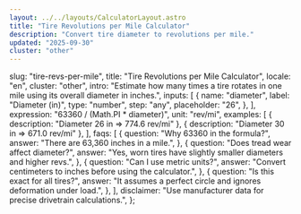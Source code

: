 ```yaml
---
layout: ../../layouts/CalculatorLayout.astro
title: "Tire Revolutions per Mile Calculator"
description: "Convert tire diameter to revolutions per mile."
updated: "2025-09-30"
cluster: "other"
---
```



  slug: "tire-revs-per-mile",
  title: "Tire Revolutions per Mile Calculator",
  locale: "en",
  cluster: "other",
  intro:
    "Estimate how many times a tire rotates in one mile using its overall diameter in inches.",
  inputs: [
    {
      name: "diameter",
      label: "Diameter (in)",
      type: "number",
      step: "any",
      placeholder: "26",
    },
  ],
  expression: "63360 / (Math.PI * diameter)",
  unit: "rev/mi",
  examples: [
    { description: "Diameter 26 in ⇒ 774.6 rev/mi" },
    { description: "Diameter 30 in ⇒ 671.0 rev/mi" },
  ],
  faqs: [
    {
      question: "Why 63360 in the formula?",
      answer: "There are 63,360 inches in a mile.",
    },
    {
      question: "Does tread wear affect diameter?",
      answer:
        "Yes, worn tires have slightly smaller diameters and higher revs.",
    },
    {
      question: "Can I use metric units?",
      answer: "Convert centimeters to inches before using the calculator.",
    },
    {
      question: "Is this exact for all tires?",
      answer: "It assumes a perfect circle and ignores deformation under load.",
    },
  ],
  disclaimer: "Use manufacturer data for precise drivetrain calculations.",
};

<Calculator schema={schema} />
